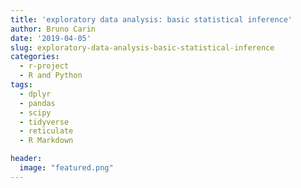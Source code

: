 ```yaml
---
title: 'exploratory data analysis: basic statistical inference'
author: Bruno Carin
date: '2019-04-05'
slug: exploratory-data-analysis-basic-statistical-inference
categories:
  - r-project
  - R and Python
tags:
  - dplyr
  - pandas
  - scipy
  - tidyverse
  - reticulate
  - R Markdown

header:
  image: "featured.png"
---
```



